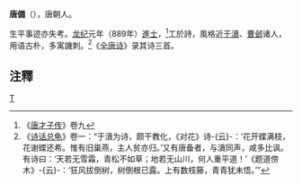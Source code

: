 '''唐備'''（{{bd|?||?|}}），唐朝人。

生平事迹亦失考。[[龙纪|龙纪]]元年（889年）[[進士|進士]]，<ref>《[[唐才子传|唐才子传]]》卷九</ref>工於詩，風格近[[于濆|于濆]]、[[曹邺|曹邺]]诸人，用语古朴，多寓譏刺。<ref>《[[诗话总龟|诗话总龟]]》卷一：“于濆为诗，颇干教化，《对花》诗-{云}-：‘花开蝶满枝，花谢蝶还希。惟有旧巢燕，主人贫亦归。’又有唐备者，与濆同声，咸多比讽。有诗曰：‘天若无雪霜，青松不如草；地若无山川，何人重平道！’《题道傍木》-{云}-：‘狂风拔倒树，树倒根已露。上有数枝藤，青青犹未悟。’”</ref>《[[全唐诗|全唐诗]]》录其诗三首。

==注釋==
{{reflist}}
[[category:唐朝詩人|T]]